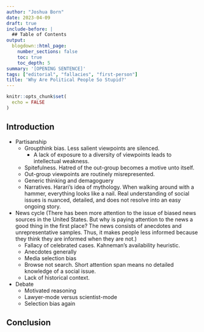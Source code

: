```yaml
---
author: "Joshua Born"
date: 2023-04-09
draft: true
include-before: |
  ## Table of Contents
output:
  blogdown::html_page:
    number_sections: false
    toc: true
    toc_depth: 5
summary: '[OPENING SENTENCE]'
tags: ["editorial", "fallacies", "first-person"]
title: 'Why Are Political People So Stupid?'
---
```


```r
knitr::opts_chunk$set(
  echo = FALSE
)
```


## Introduction

* Partisanship
    * Groupthink bias. Less salient viewpoints are silenced.
      * A lack of exposure to a diversity of viewpoints leads to intellectual weakness.
    * Spitefulness. Hatred of the out-group becomes a motive unto itself.
    * Out-group viewpoints are routinely misrepresented.
    * Generic thinking and demagoguery
    * Narratives. Harari's idea of mythology. When walking around with a hammer, everything looks like a nail. Real understanding of social issues is nuanced, detailed, and does not resolve into an easy ongoing story.
* News cycle (There has been more attention to the issue of biased news sources in the United States. But why is paying attention to the news a good thing in the first place? The news consists of anecdotes and unrepresentative samples. Thus, it makes people less informed because they think they are informed when they are not.)
    * Fallacy of celebrated cases. Kahneman's availability heuristic.
    * Anecdotes generally
    * Media selection bias
    * Browse not search. Short attention span means no detailed knowledge of a social issue.
    * Lack of historical context. 
* Debate
    * Motivated reasoning
    * Lawyer-mode versus scientist-mode
    * Selection bias again


## Conclusion



